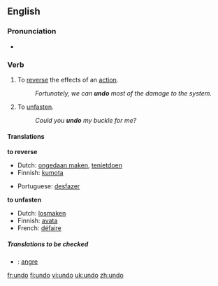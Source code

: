 ==English==

===Pronunciation===
* {{IPA|/ʌn'duː/}}

===Verb===
{{irregverb|'''to undo'''|'''[[undoes]]'''|'''[[undid]]'''|'''[[undone]]'''|'''[[undoing]]'''}}
# To [[reverse]] the effects of an [[action]].
#: ''Fortunately, we can '''undo''' most of the damage to the system.''
# To [[unfasten]].
#: ''Could you '''undo''' my buckle for me?''

====Translations====
'''to reverse'''
{{top}}
*Dutch: [[ongedaan maken]], [[tenietdoen]]
*Finnish: [[kumota]]
{{mid}}
*Portuguese: [[desfazer]]
{{bottom}}

'''to unfasten'''
{{top}}
*Dutch: [[losmaken]]
*Finnish: [[avata]]
*French: [[défaire]]
{{mid}}
{{bottom}}

=====Translations to be checked=====
{{checktrans}}
*{{ttbc|Norwegian}}: [[angre]]

[[fr:undo]]
[[fi:undo]]
[[vi:undo]]
[[uk:undo]]
[[zh:undo]]